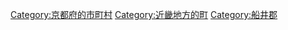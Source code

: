 {{Commonscat|Kyotamba, Kyoto}}
{{Catmore}}

{{DEFAULTSORT:Kyotamba}}
[[Category:京都府的市町村|Category:京都府的市町村]]
[[Category:近畿地方的町|Category:近畿地方的町]]
[[Category:船井郡|Category:船井郡]]